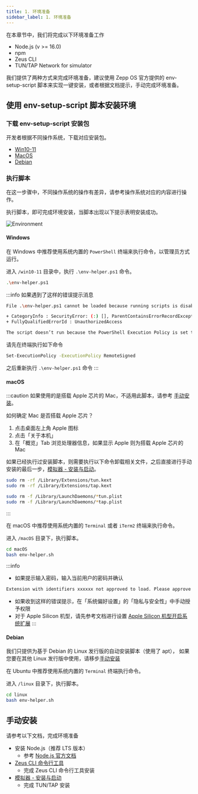 ```yaml
---
title: 1. 环境准备
sidebar_label: 1. 环境准备
---
```


在本章节中，我们将完成以下环境准备工作

- Node.js (v >= 16.0)
- npm
- Zeus CLI
- TUN/TAP Network for simulator

我们提供了两种方式来完成环境准备，建议使用 Zepp OS 官方提供的 env-setup-script 脚本来实现一键安装，或者根据文档提示，手动完成环境准备。

## 使用 env-setup-script 脚本安装环境

### 下载 env-setup-script 安装包

开发者根据不同操作系统，下载对应安装包。

- [Win10-11](https://bundle-cdn.huami.com/other/20240227/win10-11.zip)
- [MacOS](https://bundle-cdn.huami.com/other/20240227/macos.zip)
- [Debian](https://bundle-cdn.huami.com/other/20240227/debian.zip)

<!-- 项目源码托管在 [Zepp Health Github env-setup-script](https://github.com/zepp-health/env-setup-script)。 -->

### 执行脚本

在这一步骤中，不同操作系统的操作有差异，请参考操作系统对应的内容进行操作。

执行脚本，即可完成环境安装，当脚本出现以下提示表明安装成功。

![Environment](/img/docs/quick-start/environment.png)

#### Windows

在 Windows 中推荐使用系统内置的 `PowerShell` 终端来执行命令，以管理员方式运行。

进入 `/win10-11` 目录中，执行 `.\env-helper.ps1` 命令。

```sh
.\env-helper.ps1
```

:::info
如果遇到了这样的错误提示消息

```sh
File .\env-helper.ps1 cannot be loaded because running scripts is disabled on this system. For more information, see about_Execution_Policies at http://go.microsoft.com/fwlink/?LinkID=135170.

+ CategoryInfo : SecurityError: (:) [], ParentContainsErrorRecordException
+ FullyQualifiedErrorId : UnauthorizedAccess

The script doesn’t run because the PowerShell Execution Policy is set to the default of Restricted.
```

请先在终端执行如下命令

```sh
Set-ExecutionPolicy -ExecutionPolicy RemoteSigned
```

之后重新执行 `.\env-helper.ps1` 命令
:::

#### macOS

:::caution
如果使用的是搭载 Apple 芯片的 Mac，不适用此脚本，请参考 [手动安装](#手动安装)。

如何确定 Mac 是否搭载 Apple 芯片？

1. 点击桌面左上角 Apple 图标
2. 点击「关于本机」
3. 在「概览」Tab 浏览处理器信息，如果显示 Apple 则为搭载 Apple 芯片的 Mac

如果已经执行过安装脚本，则需要执行以下命令卸载相关文件，之后直接进行手动安装的最后一步，[模拟器 - 安装与启动](../tools/simulator/setup.md)。

```sh
sudo rm -rf /Library/Extensions/tun.kext
sudo rm -rf /Library/Extensions/tap.kext

sudo rm -f /Library/LaunchDaemons/*tun.plist
sudo rm -f /Library/LaunchDaemons/*tap.plist
```
:::

在 macOS 中推荐使用系统内置的 `Terminal` 或者 `iTerm2` 终端来执行命令。

进入 `/macOS` 目录下，执行脚本。

```sh
cd macOS
bash env-helper.sh
```

:::info
- 如果提示输入密码，输入当前用户的密码并确认

```sh
Extension with identifiers xxxxxx not approved to load. Please approve using System Preferences.
```
- 如果收到这样的错误提示，在「系统偏好设置」的「隐私与安全性」中手动授予权限
- 对于 Apple Silicon 机型，请先参考文档进行设置 [Apple Silicon 机型开启系统扩展](../../guides/faq/apple-silicon.md)
:::

#### Debian

我们只提供为基于 Debian 的 Linux 发行版的自动安装脚本（使用了 apt），
如果您要在其他 Linux 发行版中使用，请移步[手动安装](#手动安装)


在 Ubuntu 中推荐使用系统内置的 `Terminal` 终端执行命令。

进入 `/linux` 目录下，执行脚本。

```sh
cd linux
bash env-helper.sh
```

## 手动安装

请参考以下文档，完成环境准备

- 安装 Node.js（推荐 LTS 版本）
  - 参考 [Node.js 官方文档](https://nodejs.org/)
- [Zeus CLI 命令行工具](../tools/cli/index.md)
  - 完成 Zeus CLI 命令行工具安装
- [模拟器 - 安装与启动](../tools/simulator/setup.md)
  - 完成 TUN/TAP 安装
